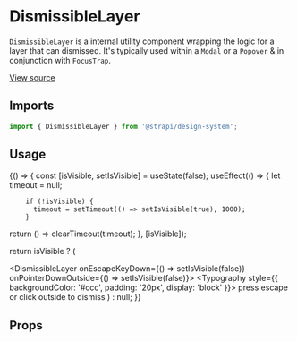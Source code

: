 <!--- Dismissable.stories.mdx --->



<Meta title="Design System/Technical Components/DismissibleLayer" component={DismissibleLayer} />

# DismissibleLayer

`DismissibleLayer` is a internal utility component wrapping the logic for a layer that can dismissed. It's typically
used within a `Modal` or a `Popover` & in conjunction with `FocusTrap`.

[View source](https://github.com/strapi/design-system/tree/main/packages/strapi-design-system/src/DismissibleLayer)

## Imports

```js
import { DismissibleLayer } from '@strapi/design-system';
```

## Usage

<Canvas>
  <Story name="base">
    {() => {
      const [isVisible, setIsVisible] = useState(false);
      useEffect(() => {
        let timeout = null;

        if (!isVisible) {
          timeout = setTimeout(() => setIsVisible(true), 1000);
        }

return () => clearTimeout(timeout); }, [isVisible]);

return isVisible ? (

<DismissibleLayer onEscapeKeyDown={() => setIsVisible(false)} onPointerDownOutside={() => setIsVisible(false)}>
  <Typography style={{ backgroundColor: '#ccc', padding: '20px', display: 'block' }}>
    press escape or click outside to dismiss
  </Typography>
</DismissibleLayer>
) : null; }}

  </Story>
</Canvas>

## Props

<ArgsTable of={DismissibleLayer} />
